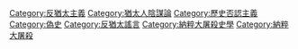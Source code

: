 {{Commonscat|Holocaust denial}}
{{Catmore}}

[[Category:反猶太主義|Category:反猶太主義]]
[[Category:猶太人陰謀論|Category:猶太人陰謀論]]
[[Category:歷史否認主義|Category:歷史否認主義]]
[[Category:偽史|Category:偽史]]
[[Category:反猶太謠言|Category:反猶太謠言]]
[[Category:納粹大屠殺史學|Category:納粹大屠殺史學]]
[[Category:納粹大屠殺|Category:納粹大屠殺]]